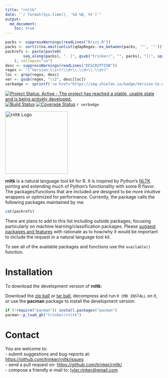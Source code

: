 ```yaml
---
title: "rnltk"
date: "`r format(Sys.time(), '%d %B, %Y')`"
output:
  md_document:
    toc: true      
---
```


```r
packs <- suppressWarnings(readLines("R/zzz.R"))
packs <- sort(c(na.omit(unlist(qdapRegex::ex_between(packs, '"', '"')))))
packrefs <- paste(paste0(
        seq_along(packs), ". [", gsub("trinker/", "", packs), "](", sprintf("https://github.com/%s", packs), ")"
    ), collapse="\n")
desc <- suppressWarnings(readLines("DESCRIPTION"))
regex <- "(^Version:\\s+)(\\d+\\.\\d+\\.\\d+)"
loc <- grep(regex, desc)
ver <- gsub(regex, "\\2", desc[loc])
verbadge <- sprintf('<a href="https://img.shields.io/badge/Version-%s-orange.svg"><img src="https://img.shields.io/badge/Version-%s-orange.svg" alt="Version"/></a></p>', ver, ver)
````

[![Project Status: Active - The project has reached a stable, usable state and is being actively developed.](http://www.repostatus.org/badges/0.1.0/active.svg)](http://www.repostatus.org/#active)
[![Build Status](https://travis-ci.org/trinker/rnltk.svg?branch=master)](https://travis-ci.org/trinker/rnltk)
[![Coverage Status](https://coveralls.io/repos/trinker/rnltk/badge.svg?branch=master)](https://coveralls.io/r/trinker/rnltk?branch=master)
`r verbadge`

<img src="inst/rnltk_logo/r_rnltk_logo.png" width="200" alt="rnltk Logo">  

**rnltk** is a natural language tool kit for R.  It is inspired by Python's [NLTK](http://www.nltk.org/) porting and extending much of Python's functionality with some R flavor.  The packages/functions that are included are designed to be more intuitive wrappers or optimized for performance.  Currently, the package calls the following packages maintained by me:

```r
cat(packrefs)
```

There are plans to add to this list including outside packages, focusing particularly on machine learning/classification packages.  Please [suggest packages and features](https://github.com/trinker/rnltk/issues) with rationale as to how/why it would be important to include the request in a natural language tool kit.

To see all of the available packages and functions use the `available()` function.

# Installation

To download the development version of **rnltk**:

Download the [zip ball](https://github.com/trinker/rnltk/zipball/master) or [tar ball](https://github.com/trinker/rnltk/tarball/master), decompress and run `R CMD INSTALL` on it, or use the **pacman** package to install the development version:

```r
if (!require("pacman")) install.packages("pacman")
pacman::p_load_gh("trinker/rnltk")
```

# Contact

You are welcome to:    
- submit suggestions and bug-reports at: <https://github.com/trinker/rnltk/issues>    
- send a pull request on: <https://github.com/trinker/rnltk/>    
- compose a friendly e-mail to: <tyler.rinker@gmail.com>    
